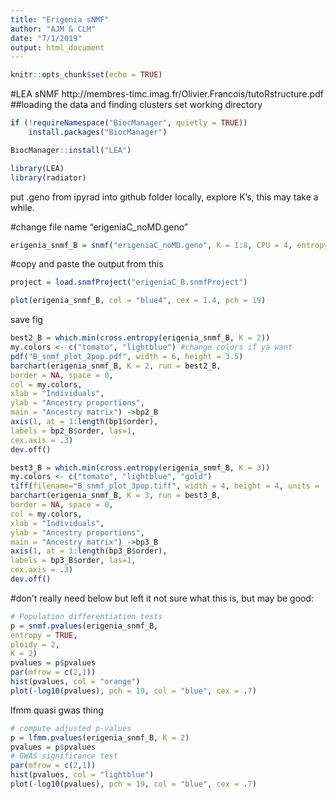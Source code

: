```yaml
---
title: "Erigenia sNMF"
author: "AJM & CLM"
date: "7/1/2019"
output: html_document
---
```


```r
knitr::opts_chunk$set(echo = TRUE)
```

#LEA sNMF
http://membres-timc.imag.fr/Olivier.Francois/tutoRstructure.pdf
##loading the data and finding clusters
set working directory

```r
if (!requireNamespace("BiocManager", quietly = TRUE))
    install.packages("BiocManager")

BiocManager::install("LEA")
```
```r
library(LEA)
library(radiator)
```

put .geno from ipyrad into github folder locally, explore K's, this may take a while.

#change file name "erigeniaC_noMD.geno"
```r
erigenia_snmf_B = snmf("erigeniaC_noMD.geno", K = 1:8, CPU = 4, entropy = TRUE, project = "new", iterations = 1000, repetitions = 10)
```
#copy and paste the output from this

```r
project = load.snmfProject("erigeniaC_B.snmfProject")
```

```r
plot(erigenia_snmf_B, col = "blue4", cex = 1.4, pch = 19)
```

save fig
```r
best2_B = which.min(cross.entropy(erigenia_snmf_B, K = 2))
my.colors <- c("tomato", "lightblue") #change colors if ya want 
pdf("B_snmf_plot_2pop.pdf", width = 6, height = 3.5)
barchart(erigenia_snmf_B, K = 2, run = best2_B,
border = NA, space = 0,
col = my.colors,
xlab = "Individuals",
ylab = "Ancestry proportions",
main = "Ancestry matrix") ->bp2_B
axis(1, at = 1:length(bp1$order),
labels = bp2_B$order, las=1,
cex.axis = .3)
dev.off()
```

```r
best3_B = which.min(cross.entropy(erigenia_snmf_B, K = 3))
my.colors <- c("tomato", "lightblue", "gold")
tiff(filename="B_snmf_plot_3pop.tiff", width = 4, height = 4, units = 'in', res = 300)
barchart(erigenia_snmf_B, K = 3, run = best3_B,
border = NA, space = 0,
col = my.colors,
xlab = "Individuals",
ylab = "Ancestry proportions",
main = "Ancestry matrix") ->bp3_B
axis(1, at = 1:length(bp3_B$order),
labels = bp3_B$order, las=1,
cex.axis = .3)
dev.off()
```


#don't really need below but left it 
not sure what this is, but may be good:
```r
# Population differentiation tests
p = snmf.pvalues(erigenia_snmf_B,
entropy = TRUE,
ploidy = 2,
K = 2)
pvalues = p$pvalues
par(mfrow = c(2,1))
hist(pvalues, col = "orange")
plot(-log10(pvalues), pch = 19, col = "blue", cex = .7)
```

lfmm quasi gwas thing
```r
# compute adjusted p-values
p = lfmm.pvalues(erigenia_snmf_B, K = 2)
pvalues = p$pvalues
# GWAS significance test
par(mfrow = c(2,1))
hist(pvalues, col = "lightblue")
plot(-log10(pvalues), pch = 19, col = "blue", cex = .7)
```

